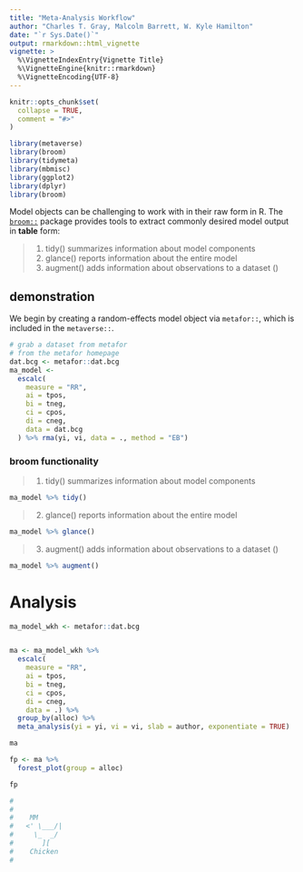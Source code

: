 ```yaml
---
title: "Meta-Analysis Workflow"
author: "Charles T. Gray, Malcolm Barrett, W. Kyle Hamilton"
date: "`r Sys.Date()`"
output: rmarkdown::html_vignette
vignette: >
  %\VignetteIndexEntry{Vignette Title}
  %\VignetteEngine{knitr::rmarkdown}
  %\VignetteEncoding{UTF-8}
---
```


```r
knitr::opts_chunk$set(
  collapse = TRUE,
  comment = "#>"
)

```

```r
library(metaverse)
library(broom)
library(tidymeta)
library(mbmisc)
library(ggplot2)
library(dplyr)
library(broom)
```


Model objects can be challenging to work with in their raw form in R. The [`broom::`](https://broom.tidyverse.org/) package provides tools to extract commonly desired model output in **table** form:

> 1. tidy() summarizes information about model components
2. glance() reports information about the entire model
3. augment() adds information about observations to a dataset ()

## demonstration

We begin by creating a random-effects model object via `metafor::`, which is included in the `metaverse::`. 

```r
# grab a dataset from metafor
# from the metafor homepage
dat.bcg <- metafor::dat.bcg
ma_model <-
  escalc(
    measure = "RR",
    ai = tpos,
    bi = tneg,
    ci = cpos,
    di = cneg,
    data = dat.bcg
  ) %>% rma(yi, vi, data = ., method = "EB")

```

### broom functionality

> 1. tidy() summarizes information about model components

```r
ma_model %>% tidy()

```

> 2. glance() reports information about the entire model

```r
ma_model %>% glance()
```

> 3. augment() adds information about observations to a dataset ()

```r
ma_model %>% augment()
```

# Analysis

```r
ma_model_wkh <- metafor::dat.bcg


ma <- ma_model_wkh %>% 
  escalc(
    measure = "RR",
    ai = tpos,
    bi = tneg,
    ci = cpos,
    di = cneg,
    data = .) %>%
  group_by(alloc) %>% 
  meta_analysis(yi = yi, vi = vi, slab = author, exponentiate = TRUE)

ma

```

```r
fp <- ma %>% 
  forest_plot(group = alloc)

fp
```


```r
# 
# 
#    MM                   
#   <' \___/|            
#     \_  _/  
#       ][  
#    Chicken 
#                          
```

